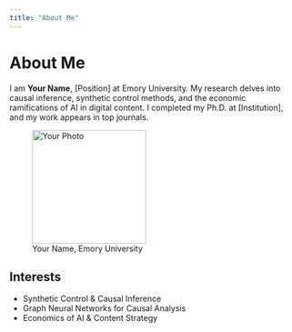 ```yaml
---
title: "About Me"
---
```


# About Me

I am **Your Name**, [Position] at Emory University. My research delves into causal inference, synthetic control methods, and the economic ramifications of AI in digital content. I completed my Ph.D. at [Institution], and my work appears in top journals.

<figure>
  <img src="img/profile.jpg" alt="Your Photo" class="rounded-circle mx-auto d-block" width="200">
  <figcaption class="text-center text-muted">Your Name, Emory University</figcaption>
</figure>

## Interests

- Synthetic Control & Causal Inference  
- Graph Neural Networks for Causal Analysis  
- Economics of AI & Content Strategy